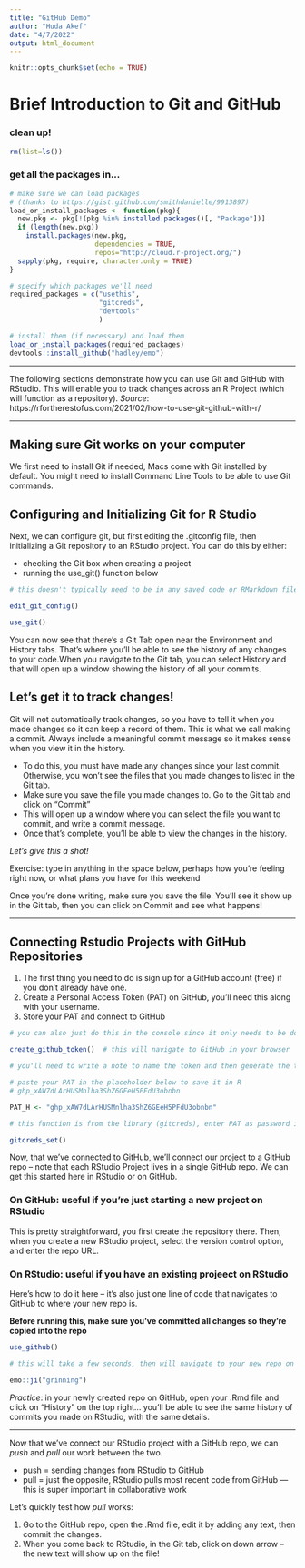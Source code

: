 ```yaml
---
title: "GitHub Demo"
author: "Huda Akef"
date: "4/7/2022"
output: html_document
---
```


```r
knitr::opts_chunk$set(echo = TRUE)
```

# Brief Introduction to Git and GitHub

### clean up!
```r

rm(list=ls())

```

### get all the packages in...

```r

# make sure we can load packages 
# (thanks to https://gist.github.com/smithdanielle/9913897)
load_or_install_packages <- function(pkg){
  new.pkg <- pkg[!(pkg %in% installed.packages()[, "Package"])]
  if (length(new.pkg)) 
    install.packages(new.pkg, 
                     dependencies = TRUE,
                     repos="http://cloud.r-project.org/")
  sapply(pkg, require, character.only = TRUE)
}

```


```r
# specify which packages we'll need
required_packages = c("usethis",
                      "gitcreds",
                      "devtools"
                      )

# install them (if necessary) and load them
load_or_install_packages(required_packages)
devtools::install_github("hadley/emo")
```

*******

The following sections demonstrate how you can use Git and GitHub with RStudio. This will enable you to track changes across an R Project (which will function as a repository).
*Source*: https://rfortherestofus.com/2021/02/how-to-use-git-github-with-r/ 

*******

## Making sure Git works on your computer

We first need to install Git if needed, Macs come with Git installed by default. You might need to install Command Line Tools to be able to use Git commands. 


## Configuring and Initializing Git for R Studio

Next, we can configure git, but first editing the .gitconfig file, then initializing a Git repository to an RStudio project. You can do this by either:

  * checking the Git box when creating a project
  * running the use_git() function below

```r

# this doesn't typically need to be in any saved code or RMarkdown files, you just need to run it once

edit_git_config()

use_git()

```

You can now see that there's a Git Tab open near the Environment and History tabs. That's where you'll be able to see the history of any changes to your code.When you navigate to the Git tab, you can select History and that will open up a window showing the history of all your commits.

## Let's get it to track changes!

Git will not automatically track changes, so you have to tell it when you made changes so it can keep a record of them. This is what we call making a commit. Always include a meaningful commit message so it makes sense when you view it in the history. 

* To do this, you must have made any changes since your last commit. Otherwise, you won't see the files that you made changes to listed in the Git tab.
* Make sure you save the file you made changes to. Go to the Git tab and click on "Commit"
* This will open up a window where you can select the file you want to commit, and write a commit message. 
* Once that's complete, you'll be able to view the changes in the history. 

*Let's give this a shot!*

Exercise: type in anything in the space below, perhaps how you're feeling right now, or what plans you have for this weekend 





Once you're done writing, make sure you save the file. You'll see it show up in the Git tab, then you can click on Commit and see what happens!

*******

## Connecting Rstudio Projects with GitHub Repositories

1. The first thing you need to do is sign up for a GitHub account (free) if you don't already have one.
2. Create a Personal Access Token (PAT) on GitHub, you'll need this along with your username.
3. Store your PAT and connect to GitHub

```r

# you can also just do this in the console since it only needs to be done once

create_github_token()  # this will navigate to GitHub in your browser

# you'll need to write a note to name the token and then generate the token, and copy the PAT - you won't see it again

# paste your PAT in the placeholder below to save it in R
# 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

PAT_H <- "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"

# this function is from the library (gitcreds), enter PAT as password in the console after running command

gitcreds_set()

```

Now, that we've connected to GitHub, we'll connect our project to a GitHub repo -- note that each RStudio Project lives in a single GitHub repo. We can get this started here in RStudio or on GitHub.

### On GitHub: useful if you're just starting a new project on RStudio

This is pretty straightforward, you first create the repository there. Then, when you create a new RStudio project, select the version control option, and enter the repo URL. 

### On RStudio: useful if you have an existing projeect on RStudio

Here's how to do it here -- it's also just one line of code that navigates to GitHub to where your new repo is.

**Before running this, make sure you've committed all changes so they're copied into the repo**

```r

use_github()

# this will take a few seconds, then will navigate to your new repo on GitHub! It will show up on your page and will take the name of your RStudio Project


```
```r
emo::ji("grinning")
```

*Practice*: in your newly created repo on GitHub, open your .Rmd file and click on "History" on the top right... you'll be able to see the same history of commits you made on RStudio, with the same details.

*******

Now that we've connect our RStudio project with a GitHub repo, we can *push* and *pull* our work between the two. 

* push = sending changes from RStudio to GitHub
* pull = just the opposite, RStudio pulls most recent code from GitHub --- this is super important in collaborative work

Let's quickly test how *pull* works:

1. Go to the GitHub repo, open the .Rmd file, edit it by adding any text, then commit the changes.
2. When you come back to RStudio, in the Git tab, click on down arrow -- the new text will show up on the file!
